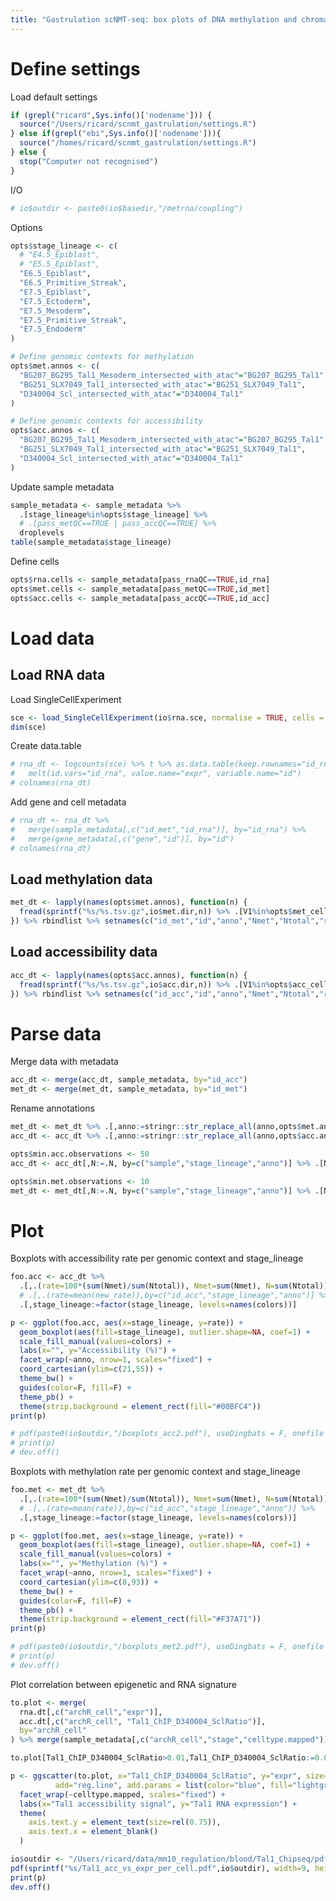 ```yaml
---
title: "Gastrulation scNMT-seq: box plots of DNA methylation and chromatin accessibiliy levels"
---
```


# Define settings

Load default settings
```r
if (grepl("ricard",Sys.info()['nodename'])) {
  source("/Users/ricard/scnmt_gastrulation/settings.R")
} else if(grepl("ebi",Sys.info()['nodename'])){
  source("/homes/ricard/scnmt_gastrulation/settings.R")
} else {
  stop("Computer not recognised")
}
```

I/O
```r
# io$outdir <- paste0(io$basedir,"/metrna/coupling")
```

Options
```r
opts$stage_lineage <- c(
  # "E4.5_Epiblast",
  # "E5.5_Epiblast",
  "E6.5_Epiblast",
  "E6.5_Primitive_Streak",
  "E7.5_Epiblast",
  "E7.5_Ectoderm",
  "E7.5_Mesoderm",
  "E7.5_Primitive_Streak",
  "E7.5_Endoderm"
)

# Define genomic contexts for methylation
opts$met.annos <- c(
  "BG207_BG295_Tal1_Mesoderm_intersected_with_atac"="BG207_BG295_Tal1",
  "BG251_SLX7049_Tal1_intersected_with_atac"="BG251_SLX7049_Tal1",
  "D340004_Scl_intersected_with_atac"="D340004_Tal1"
)

# Define genomic contexts for accessibility
opts$acc.annos <- c(
  "BG207_BG295_Tal1_Mesoderm_intersected_with_atac"="BG207_BG295_Tal1",
  "BG251_SLX7049_Tal1_intersected_with_atac"="BG251_SLX7049_Tal1",
  "D340004_Scl_intersected_with_atac"="D340004_Tal1"
)
```

Update sample metadata
```r
sample_metadata <- sample_metadata %>% 
  .[stage_lineage%in%opts$stage_lineage] %>%
  # .[pass_metQC==TRUE | pass_accQC==TRUE] %>%
  droplevels
table(sample_metadata$stage_lineage)
```

Define cells
```r
opts$rna.cells <- sample_metadata[pass_rnaQC==TRUE,id_rna]
opts$met.cells <- sample_metadata[pass_metQC==TRUE,id_met]
opts$acc.cells <- sample_metadata[pass_accQC==TRUE,id_acc]
```

# Load data 

## Load RNA data

Load SingleCellExperiment
```r
sce <- load_SingleCellExperiment(io$rna.sce, normalise = TRUE, cells = opts$rna.cells)
dim(sce)
```

Create data.table
```r
# rna_dt <- logcounts(sce) %>% t %>% as.data.table(keep.rownames="id_rna") %>% 
#   melt(id.vars="id_rna", value.name="expr", variable.name="id")
# colnames(rna_dt)
```

Add gene and cell metadata
```r
# rna_dt <- rna_dt %>% 
#   merge(sample_metadata[,c("id_met","id_rna")], by="id_rna") %>%
#   merge(gene_metadata[,c("gene","id")], by="id")
# colnames(rna_dt)
```

## Load methylation data

```r
met_dt <- lapply(names(opts$met.annos), function(n) {
  fread(sprintf("%s/%s.tsv.gz",io$met.dir,n)) %>% .[V1%in%opts$met_cells]
}) %>% rbindlist %>% setnames(c("id_met","id","anno","Nmet","Ntotal","rate"))
```

## Load accessibility data

```r
acc_dt <- lapply(names(opts$acc.annos), function(n) {
  fread(sprintf("%s/%s.tsv.gz",io$acc.dir,n)) %>% .[V1%in%opts$acc_cells]
}) %>% rbindlist %>% setnames(c("id_acc","id","anno","Nmet","Ntotal","rate"))
```

# Parse data

Merge data with metadata
```r
acc_dt <- merge(acc_dt, sample_metadata, by="id_acc")
met_dt <- merge(met_dt, sample_metadata, by="id_met")
```

Rename annotations
```r
met_dt <- met_dt %>% .[,anno:=stringr::str_replace_all(anno,opts$met.annos)]
acc_dt <- acc_dt %>% .[,anno:=stringr::str_replace_all(anno,opts$acc.annos)]
```

<!-- Filter by minimum number of measurements per cell -->
```r
opts$min.acc.observations <- 50
acc_dt <- acc_dt[,N:=.N, by=c("sample","stage_lineage","anno")] %>% .[N>=opts$min.acc.observations] %>% .[,N:=NULL]

opts$min.met.observations <- 10
met_dt <- met_dt[,N:=.N, by=c("sample","stage_lineage","anno")] %>% .[N>=opts$min.met.observations] %>% .[,N:=NULL]
```

# Plot

Boxplots with accessibility rate per genomic context and stage_lineage
```r
foo.acc <- acc_dt %>%
  .[,.(rate=100*(sum(Nmet)/sum(Ntotal)), Nmet=sum(Nmet), N=sum(Ntotal)),by=c("sample","stage_lineage","anno")] %>%
  # .[,.(rate=mean(new_rate)),by=c("id_acc","stage_lineage","anno")] %>%
  .[,stage_lineage:=factor(stage_lineage, levels=names(colors))]

p <- ggplot(foo.acc, aes(x=stage_lineage, y=rate)) +
  geom_boxplot(aes(fill=stage_lineage), outlier.shape=NA, coef=1) +
  scale_fill_manual(values=colors) +
  labs(x="", y="Accessibility (%)") +
  facet_wrap(~anno, nrow=1, scales="fixed") +
  coord_cartesian(ylim=c(21,55)) +
  theme_bw() +
  guides(color=F, fill=F) +
  theme_pb() +
  theme(strip.background = element_rect(fill="#00BFC4"))
print(p)

# pdf(paste0(io$outdir,"/boxplots_acc2.pdf"), useDingbats = F, onefile = F, width=14, height=6)
# print(p)
# dev.off()
```

Boxplots with methylation rate per genomic context and stage_lineage
```r
foo.met <- met_dt %>%
  .[,.(rate=100*(sum(Nmet)/sum(Ntotal)), Nmet=sum(Nmet), N=sum(Ntotal)),by=c("sample","stage_lineage","anno")] %>%
  # .[,.(rate=mean(rate)),by=c("id_acc","stage_lineage","anno")] %>%
  .[,stage_lineage:=factor(stage_lineage, levels=names(colors))]

p <- ggplot(foo.met, aes(x=stage_lineage, y=rate)) +
  geom_boxplot(aes(fill=stage_lineage), outlier.shape=NA, coef=1) +
  scale_fill_manual(values=colors) +
  labs(x="", y="Methylation (%)") +
  facet_wrap(~anno, nrow=1, scales="fixed") +
  coord_cartesian(ylim=c(8,93)) +
  theme_bw() +
  guides(color=F, fill=F) +
  theme_pb() +
  theme(strip.background = element_rect(fill="#F37A71"))
print(p)

# pdf(paste0(io$outdir,"/boxplots_met2.pdf"), useDingbats = F, onefile = F, width=14, height=6)
# print(p)
# dev.off()
```

Plot correlation between epigenetic and RNA signature
```r
to.plot <- merge(
  rna.dt[,c("archR_cell","expr")],
  acc.dt[,c("archR_cell", "Tal1_ChIP_D340004_SclRatio")],
  by="archR_cell"
) %>% merge(sample_metadata[,c("archR_cell","stage","celltype.mapped")])

to.plot[Tal1_ChIP_D340004_SclRatio>0.01,Tal1_ChIP_D340004_SclRatio:=0.01]

p <- ggscatter(to.plot, x="Tal1_ChIP_D340004_SclRatio", y="expr", size=0.5,
          add="reg.line", add.params = list(color="blue", fill="lightgray"), conf.int=TRUE) +
  facet_wrap(~celltype.mapped, scales="fixed") +
  labs(x="Tal1 accessibility signal", y="Tal1 RNA expression") +
  theme(
    axis.text.y = element_text(size=rel(0.75)),
    axis.text.x = element_blank()
  )

io$outdir <- "/Users/ricard/data/mm10_regulation/blood/Tal1_Chipseq/pdf"
pdf(sprintf("%s/Tal1_acc_vs_expr_per_cell.pdf",io$outdir), width=9, height=8)
print(p)
dev.off()
```
